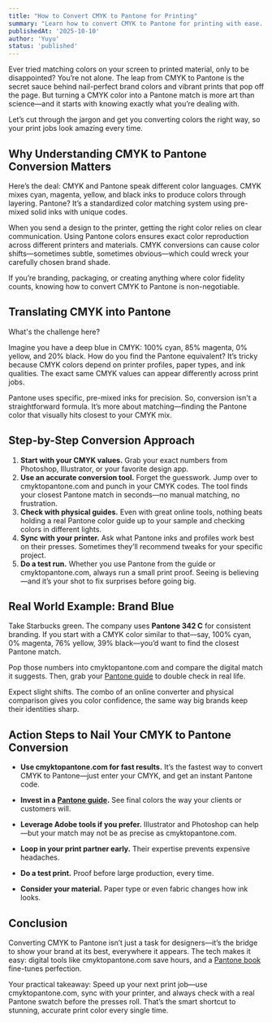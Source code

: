 ```yaml
---
title: "How to Convert CMYK to Pantone for Printing"
summary: "Learn how to convert CMYK to Pantone for printing with ease. Use expert tips and try our quick tool at cmyktopantone.com for perfect color matches."
publishedAt: '2025-10-10'
author: 'Yuyu'
status: 'published'
---
```


Ever tried matching colors on your screen to printed material, only to be disappointed? You’re not alone. The leap from CMYK to Pantone is the secret sauce behind nail-perfect brand colors and vibrant prints that pop off the page. But turning a CMYK color into a Pantone match is more art than science—and it starts with knowing exactly what you’re dealing with.

Let’s cut through the jargon and get you converting colors the right way, so your print jobs look amazing every time.

<ImageKit
  directory="cymktopantone/images"
  src="cmyk-color-swatches.svg"
  width={300}
  height={300}
  alt="CMYK Color Swatches"
  className="mx-auto"
/>

## Why Understanding CMYK to Pantone Conversion Matters
Here’s the deal: <Link href="/color-models/cmyk">CMYK</Link> and Pantone speak different color languages. CMYK mixes cyan, magenta, yellow, and black inks to produce colors through layering. Pantone? It’s a standardized color matching system using pre-mixed solid inks with unique codes.

When you send a design to the printer, getting the right color relies on clear communication. Using Pantone colors ensures exact color reproduction across different printers and materials. CMYK conversions can cause color shifts—sometimes subtle, sometimes obvious—which could wreck your carefully chosen brand shade.

If you’re branding, packaging, or creating anything where color fidelity counts, knowing how to convert CMYK to Pantone is non-negotiable.

<div className="mx-auto">
  <LazyAdsArticle />
</div>

## Translating CMYK into Pantone

What's the challenge here?

Imagine you have a deep blue in CMYK: 100% cyan, 85% magenta, 0% yellow, and 20% black. How do you find the Pantone equivalent? It’s tricky because CMYK colors depend on printer profiles, paper types, and ink qualities. The exact same CMYK values can appear differently across print jobs.

Pantone uses specific, pre-mixed inks for precision. So, conversion isn't a straightforward formula. It’s more about matching—finding the Pantone color that visually hits closest to your CMYK mix.

## Step-by-Step Conversion Approach
1. **Start with your CMYK values.** Grab your exact numbers from Photoshop, Illustrator, or your favorite design app.
2. **Use an accurate conversion tool.** Forget the guesswork. Jump over to cmyktopantone.com and punch in your CMYK codes. The tool finds your closest Pantone match in seconds—no manual matching, no frustration.
3. **Check with physical guides.** Even with great online tools, nothing beats holding a real Pantone color guide up to your sample and checking colors in different lights.
4. **Sync with your printer.** Ask what Pantone inks and profiles work best on their presses. Sometimes they’ll recommend tweaks for your specific project.
5. **Do a test run.** Whether you use Pantone from the guide or cmyktopantone.com, always run a small print proof. Seeing is believing—and it’s your shot to fix surprises before going big.

## Real World Example: Brand Blue
Take Starbucks green. The company uses <Link href="/pantone-colors/pantone-342-c">**Pantone 342 C**</Link> for consistent branding. If you start with a CMYK color similar to that—say, 100% cyan, 0% magenta, 76% yellow, 39% black—you’d want to find the closest Pantone match.

<ImageKit
  directory="cymktopantone/images"
  src="logo-starbucks.png"
  width={400}
  height={400}
  alt="Starbucks Logo"
  className="mx-auto"
/>

Pop those numbers into <Link href="/">cmyktopantone.com</Link> and compare the digital match it suggests. Then, grab your <a href="https://amzn.id/pantone">Pantone guide</a> to double check in real life. 

Expect slight shifts. The combo of an online converter and physical comparison gives you color confidence, the same way big brands keep their identities sharp.

<div className="mx-auto">
  <LazyAdsArticle />
</div>

## Action Steps to Nail Your CMYK to Pantone Conversion
* **Use cmyktopantone.com for fast results.** It’s the fastest way to convert CMYK to Pantone—just enter your CMYK, and get an instant Pantone code.

* **Invest in a <a href="https://amzn.to/4nQVH8Y">Pantone guide</a>.** See final colors the way your clients or customers will.

* **Leverage Adobe tools if you prefer.** Illustrator and Photoshop can help—but your match may not be as precise as cmyktopantone.com.

* **Loop in your print partner early.** Their expertise prevents expensive headaches.

* **Do a test print.** Proof before large production, every time.

* **Consider your material.** Paper type or even fabric changes how ink looks.

## Conclusion
Converting CMYK to Pantone isn’t just a task for designers—it’s the bridge to show your brand at its best, everywhere it appears. The tech makes it easy: digital tools like <Link href="/">cmyktopantone.com</Link> save hours, and a <a href="https://amzn.to/4nQVH8Y">Pantone book</a> fine-tunes perfection.

Your practical takeaway: Speed up your next print job—use cmyktopantone.com, sync with your printer, and always check with a real Pantone swatch before the presses roll. That’s the smart shortcut to stunning, accurate print color every single time.